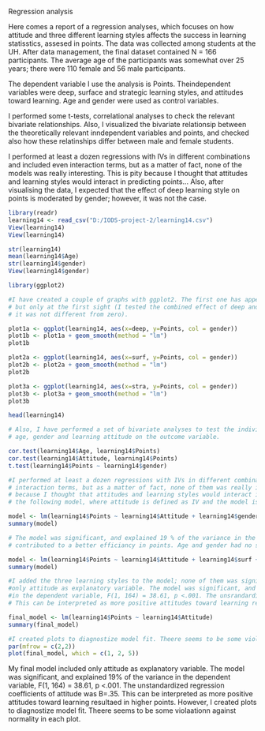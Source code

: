 Regression analysis

Here comes a report of a regression analyses, which focuses on how attitude and three different learning styles affects the success in learning statisstics, assesed in points. The data was collected among students at the UH. After data management, the final dataset contained N = 166 participants. The average age of the participants was somewhat over 25 years; there were 110 female and 56 male participants.

The dependent variable I use the analysis is Points. Theindependent variables were deep, surface and strategic learning styles, and attitudes toward learning. Age and gender were used as control variables.

I performed some t-tests, correlational analyses to check the relevant bivariate relationships. Also, I visualized the bivariate relationsip between the theoretically relevant inndependent variables and points, and checked also how these relatinships differ between male and female students.

I performed at least a dozen regressions with IVs in different combinations and included even interaction terms, but as a matter of fact, none of the models was really interesting. This is pity because I thought that attitudes and learning styles would interact in predicting points... Also, after visualising the data, I expected that the effect of deep learning style on points is moderated by gender; however, it was not the case.

```{r}

library(readr)
learning14 <- read_csv("D:/IODS-project-2/learning14.csv")
View(learning14)
View(learning14)

str(learning14)
mean(learning14$Age)
str(learning14$gender)
View(learning14$gender)

library(ggplot2)

#I have created a couple of graphs with ggplot2. The first one has appeared to be interesting,
# but only at the first sight (I tested the combined effect of deep and gender on points, and
# it was not different from zero).

plot1a <- ggplot(learning14, aes(x=deep, y=Points, col = gender))
plot1b <- plot1a + geom_smooth(method = "lm")             
plot1b          

plot2a <- ggplot(learning14, aes(x=surf, y=Points, col = gender))
plot2b <- plot2a + geom_smooth(method = "lm")             
plot2b          

plot3a <- ggplot(learning14, aes(x=stra, y=Points, col = gender))
plot3b <- plot3a + geom_smooth(method = "lm")             
plot3b          

head(learning14)

# Also, I have performed a set of bivariate analyses to test the individual effects of
# age, gender and learning attitude on the outcome variable.

cor.test(learning14$Age, learning14$Points)
cor.test(learning14$Attitude, learning14$Points)
t.test(learning14$Points ~ learning14$gender)

#I performed at least a dozen regressions with IVs in different combinations and included
# interaction terms, but as a matter of fact, none of them was really interesting. This is pity
# because I thought that attitudes and learning styles would interact in predicting points... So I kept
# the following model, where attitude is defined as IV and the model is controlled for gender and age.

model <- lm(learning14$Points ~ learning14$Attitude + learning14$gender + learning14$Age)
summary(model)

# The model was significant, and explained 19 % of the variance in the DV. Positive learning attitudes
# contributed to a better efficiancy in points. Age and gender had no significant effects.

model <- lm(learning14$Points ~ learning14$Attitude + learning14$surf + learning14$stra + learning14$deep)
summary(model)

#I added the three learning styles to the model; none of them was significant. therefore I ran a final model, which include
#only attitude as explanatory variable. The model was significant, and explained 19% of the variance
#in the dependent variable, F(1, 164) = 38.61, p <.001. The unsrandardized regression coefficients of attitude was B=.35.
# This can be interpreted as more positive attitudes toward learning resultaed in higher points.

final_model <- lm(learning14$Points ~ learning14$Attitude)
summary(final_model)

#I created plots to diagnostize model fit. Theere seems to be some violaationn against normality in each plot.
par(mfrow = c(2,2))
plot(final_model, which = c(1, 2, 5))
```







My final model included only attitude as explanatory variable. The model was significant, and explained 19% of the variance in the dependent variable, F(1, 164) = 38.61, p <.001. The unstandardized regression coefficients of attitude was B=.35.
This can be interpreted as more positive attitudes toward learning resultaed in higher points. However, I created plots to diagnostize model fit. Theere seems to be some violaationn against normality in each plot.




